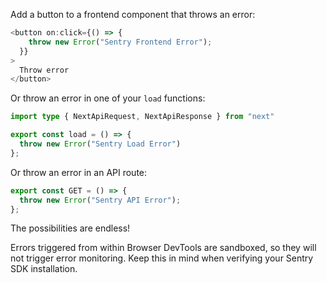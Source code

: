 Add a button to a frontend component that throws an error:

```javascript {filename:src/routes/sentry/+page.svelte}
<button on:click={() => {
    throw new Error("Sentry Frontend Error");
  }}
>
  Throw error
</button>
```

Or throw an error in one of your `load` functions:

```typescript {filename:src/routes/sentry/+page.js}
import type { NextApiRequest, NextApiResponse } from "next"

export const load = () => {
  throw new Error("Sentry Load Error")
};
```

Or throw an error in an API route:

```javascript {filename:src/routes/sentry/+server.js}
export const GET = () => {
  throw new Error("Sentry API Error");
};
```

The possibilities are endless!

<Note>

Errors triggered from within Browser DevTools are sandboxed, so they will not trigger error monitoring. Keep this in mind when verifying your Sentry SDK installation.

</Note>
